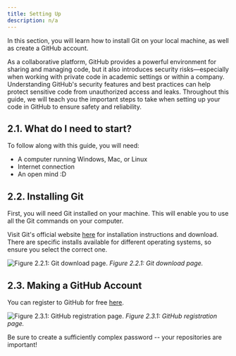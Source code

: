 ```yaml
---
title: Setting Up
description: n/a
---
```



In this section, you will learn how to install Git on your local machine, as well as create a GitHub account.

<Aside type="caution" title="Security Concerns">As a collaborative platform, GitHub provides a powerful environment for sharing and managing code, but it also introduces security risks—especially when working with private code in academic settings or within a company. Understanding GitHub's security features and best practices can help protect sensitive code from unauthorized access and leaks. Throughout this guide, we will teach you the important steps to take when setting up your code in GitHub to ensure safety and reliability. </Aside>

## 2.1. What do I need to start?

To follow along with this guide, you will need:

- A computer running Windows, Mac, or Linux
- Internet connection
- An open mind :D

## 2.2. Installing Git

First, you will need Git installed on your machine. This will enable you to use all the Git commands on your computer.

Visit Git's official website [here](https://git-scm.com/downloads) for installation instructions and download. There are specific installs available for different operating systems, so ensure you select the correct one.

![Figure 2.2.1: Git download page.](../../../assets/figures/2.2.1.png)
*Figure 2.2.1: Git download page.*

## 2.3. Making a GitHub Account
You can register to GitHub for free [here](https://github.com/signup).

![Figure 2.3.1: GitHub registration page.](../../../assets/figures/2.3.1.png)
*Figure 2.3.1: GitHub registration page.*
<Aside type="caution" title="Safety Precaution">Be sure to create a sufficiently complex password -- your repositories are important!</Aside>
